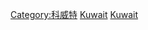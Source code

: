 {{Commonscat|Geography of Kuwait}}

[[Category:科威特|Category:科威特]]
[[Category:西亞地理|Kuwait]]
[[Category:亚洲各国地理|Kuwait]]